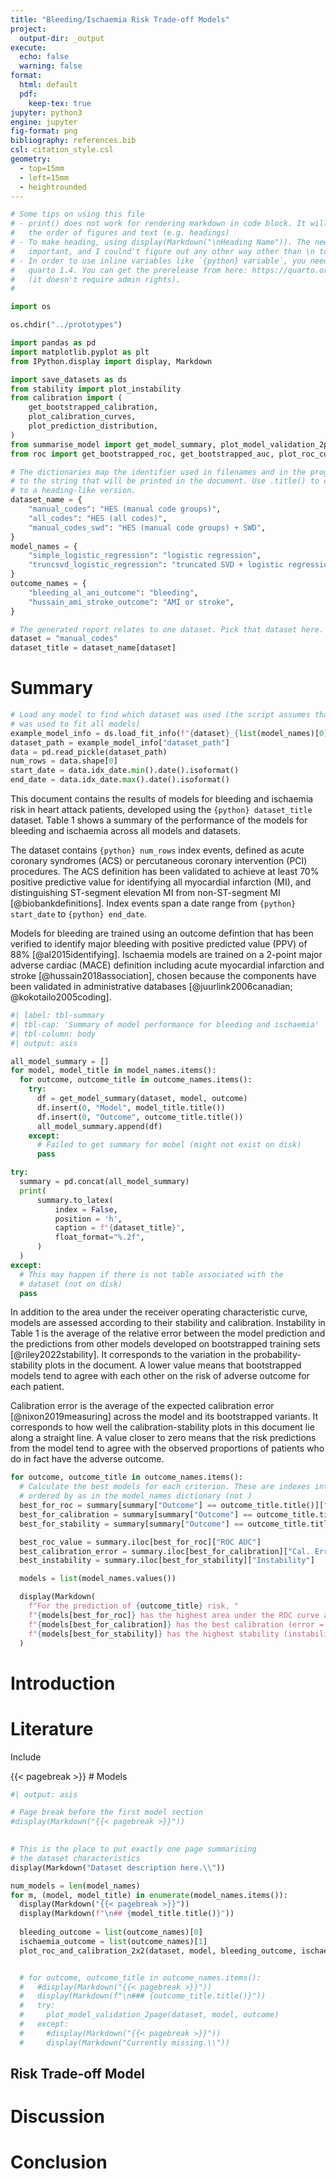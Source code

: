 ```yaml
---
title: "Bleeding/Ischaemia Risk Trade-off Models"
project:
  output-dir: _output
execute:
  echo: false
  warning: false
format:
  html: default
  pdf:
    keep-tex: true
jupyter: python3
engine: jupyter
fig-format: png
bibliography: references.bib
csl: citation_style.csl
geometry:
  - top=15mm
  - left=15mm
  - heightrounded
---
```


```python
# Some tips on using this file
# - print() does not work for rendering markdown in code block. It will mess up
#   the order of figures and text (e.g. headings)
# - To make heading, using display(Markdown("\nHeading Name")). The newline is
#   important, and I coulnd't figure out any other way other than \n to add it.
# - In order to use inline variables like `{python} variable`, you need at least 
#   quarto 1.4. You can get the prerelease from here: https://quarto.org/docs/download/prerelease
#   (it doesn't require admin rights).
#   

import os

os.chdir("../prototypes")

import pandas as pd
import matplotlib.pyplot as plt
from IPython.display import display, Markdown

import save_datasets as ds
from stability import plot_instability
from calibration import (
    get_bootstrapped_calibration,
    plot_calibration_curves,
    plot_prediction_distribution,
)
from summarise_model import get_model_summary, plot_model_validation_2page, plot_roc_and_calibration_2x2
from roc import get_bootstrapped_roc, get_bootstrapped_auc, plot_roc_curves

# The dictionaries map the identifier used in filenames and in the program
# to the string that will be printed in the document. Use .title() to convert
# to a heading-like version.
dataset_name = {
    "manual_codes": "HES (manual code groups)",
    "all_codes": "HES (all codes)",
    "manual_codes_swd": "HES (manual code groups) + SWD",
}
model_names = {
    "simple_logistic_regression": "logistic regression",
    "truncsvd_logistic_regression": "truncated SVD + logistic regression",
}
outcome_names = {
    "bleeding_al_ani_outcome": "bleeding",
    "hussain_ami_stroke_outcome": "AMI or stroke",
}

# The generated report relates to one dataset. Pick that dataset here.
dataset = "manual_codes"
dataset_title = dataset_name[dataset]
```

# Summary

```python
# Load any model to find which dataset was used (the script assumes that the same dataset
# was used to fit all models)
example_model_info = ds.load_fit_info(f"{dataset}_{list(model_names)[0]}_{list(outcome_names)[0]}")
dataset_path = example_model_info["dataset_path"]
data = pd.read_pickle(dataset_path)
num_rows = data.shape[0]
start_date = data.idx_date.min().date().isoformat()
end_date = data.idx_date.max().date().isoformat()
```

This document contains the results of models for bleeding and ischaemia risk in heart attack patients, developed using the `{python} dataset_title` dataset. Table 1 shows a summary of the performance of the models for bleeding and ischaemia across all models and datasets. 

The dataset contains `{python} num_rows` index events, defined as acute coronary syndromes (ACS) or percutaneous coronary intervention (PCI) procedures. The ACS definition has been validated to achieve at least 70% positive predictive value for identifying all myocardial infarction (MI), and distinguishing ST-segment elevation MI from non-ST-segment MI [@biobankdefinitions]. Index events span a date range from `{python} start_date` to `{python} end_date`.

Models for bleeding are trained using an outcome defintion that has been verified to identify major bleeding with positive predicted value (PPV) of 88% [@al2015identifying]. Ischaemia models are trained on a 2-point major adverse cardiac (MACE) definition including acute myocardial infarction and stroke [@hussain2018association], chosen because the components have been validated in administrative databases [@juurlink2006canadian; @kokotailo2005coding].

```python
#| label: tbl-summary
#| tbl-cap: 'Summary of model performance for bleeding and ischaemia'
#| tbl-column: body
#| output: asis

all_model_summary = []
for model, model_title in model_names.items():
  for outcome, outcome_title in outcome_names.items():
    try:
      df = get_model_summary(dataset, model, outcome)
      df.insert(0, "Model", model_title.title())
      df.insert(0, "Outcome", outcome_title.title())
      all_model_summary.append(df)
    except:
      # Failed to get summary for mobel (might not exist on disk)
      pass

try:
  summary = pd.concat(all_model_summary)
  print(
      summary.to_latex(
          index = False,
          position = 'h',
          caption = f"{dataset_title}",
          float_format="%.2f",
      )
  )
except:
  # This may happen if there is not table associated with the
  # dataset (not on disk)
  pass
```

In addition to the area under the receiver operating characteristic curve, models are assessed according to their stability and calibration. Instability in Table 1 is the average of the relative error between the model prediction and the predictions from other models developed on bootstrapped training sets [@riley2022stability]. It corresponds to the variation in the probability-stability plots in the document. A lower value means that bootstrapped models tend to agree with each other on the risk of adverse outcome for each patient. 

Calibration error is the average of the expected calibration error [@nixon2019measuring] across the model and its bootstrapped variants. It corresponds to how well the calibration-stability plots in this document lie along a straight line. A value closer to zero means that the risk predictions from the model tend to agree with the observed proportions of patients who do in fact have the adverse outcome.

```python
for outcome, outcome_title in outcome_names.items():
  # Calculate the best models for each criterion. These are indexes into the models
  # ordered by as in the model_names dictionary (not )
  best_for_roc = summary[summary["Outcome"] == outcome_title.title()]["ROC AUC"].idxmax()
  best_for_calibration = summary[summary["Outcome"] == outcome_title.title()]["Cal. Error"].idxmin()
  best_for_stability = summary[summary["Outcome"] == outcome_title.title()]["Instability"].idxmin()

  best_roc_value = summary.iloc[best_for_roc]["ROC AUC"]
  best_calibration_error = summary.iloc[best_for_calibration]["Cal. Error"]
  best_instability = summary.iloc[best_for_stability]["Instability"]

  models = list(model_names.values())

  display(Markdown(
    f"For the prediction of {outcome_title} risk, "
    f"{models[best_for_roc]} has the highest area under the ROC curve at {best_roc_value:.3f}, "
    f"{models[best_for_calibration]} has the best calibration (error = {best_calibration_error:.3f}), and "
    f"{models[best_for_stability]} has the highest stability (instability = {best_instability:.3f}).")
  )
```

# Introduction



# Literature

Include


{{< pagebreak >}}
# Models

```python
#| output: asis

# Page break before the first model section
#display(Markdown("{{< pagebreak >}}"))

  
# This is the place to put exactly one page summarising
# the dataset characteristics
display(Markdown("Dataset description here.\\"))

num_models = len(model_names)
for m, (model, model_title) in enumerate(model_names.items()):
  display(Markdown("{{< pagebreak >}}"))
  display(Markdown(f"\n## {model_title.title()}"))
  
  bleeding_outcome = list(outcome_names)[0]
  ischaemia_outcome = list(outcome_names)[1]
  plot_roc_and_calibration_2x2(dataset, model, bleeding_outcome, ischaemia_outcome)


  # for outcome, outcome_title in outcome_names.items():
  #   #display(Markdown("{{< pagebreak >}}"))
  #   display(Markdown(f"\n### {outcome_title.title()}"))
  #   try:
  #     plot_model_validation_2page(dataset, model, outcome)
  #   except:
  #     #display(Markdown("{{< pagebreak >}}"))
  #     display(Markdown("Currently missing.\\"))
```

## Risk Trade-off Model

# Discussion

# Conclusion